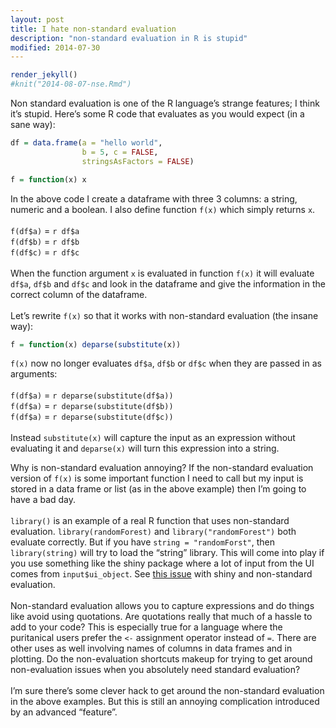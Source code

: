 ```yaml
---
layout: post
title: I hate non-standard evaluation
description: "non-standard evaluation in R is stupid"
modified: 2014-07-30
---
```

```r
render_jekyll()
#knit("2014-08-07-nse.Rmd")
```

Non standard evaluation is one of the R language's strange features; I think it's stupid.  Here's some R code that evaluates as you would expect (in a sane way):
```r
df = data.frame(a = "hello world", 
                b = 5, c = FALSE, 
                stringsAsFactors = FALSE)

f = function(x) x
```

In the above code I create a dataframe with three 3 columns: a string, numeric and a boolean.  I also define function `f(x)` which simply returns `x`.  <br>
<br>
`f(df$a)` = ``r df$a`` <br>
`f(df$b)` = ``r df$b`` <br>
`f(df$c)` = ``r df$c`` <br>
<br>
When the function argument `x` is evaluated in function `f(x)` it will evaluate `df$a`, `df$b` and `df$c` and look in the dataframe and give the information in the correct column of the dataframe.<br>
<br>
Let's rewrite `f(x)` so that it works with non-standard evaluation (the insane way):
```r
f = function(x) deparse(substitute(x))
```
`f(x)` now no longer evaluates `df$a`, `df$b` or `df$c` when they are passed in as arguments: <br>
<br>
`f(df$a)` = ``r deparse(substitute(df$a))`` <br>
`f(df$a)` = ``r deparse(substitute(df$b))`` <br>
`f(df$a)` = ``r deparse(substitute(df$c))`` <br>
<br>
Instead `substitute(x)` will capture the input as an expression without evaluating it and `deparse(x)` will turn this expression into a string. <br>
 
Why is non-standard evaluation annoying?  If the non-standard evaluation version of `f(x)` is some important function I need to call but my input is stored in a data frame or list (as in the above example) then I'm going to have a bad day. <br>
 <br>
`library()` is an example of a real R function that uses non-standard evaluation.  `library(randomForest)` and `library("randomForest")` both evaluate correctly.  But if you have `string = "randomForst"`, then `library(string)` will try to load the "string" library.  This will come into play if you use something like the shiny package where a lot of input from the UI comes from `input$ui_object`.  See [this issue](https://groups.google.com/forum/#!topic/manipulatr/SBRIOQpAz_0) with shiny and non-standard evaluation. <br>
 <br>
Non-standard evaluation allows you to capture expressions and do things like avoid using quotations.  Are quotations really that much of a hassle to add to your code?  This is especially true for a language where the puritanical users prefer the `<-` assignment operator instead of `=`.  There are other uses as well involving names of columns in data frames and in plotting.  Do the non-evaluation shortcuts makeup for trying to get around non-evaluation issues when you absolutely need standard evaluation? <br>
 <br>
I'm sure there's some clever hack to get around the non-standard evaluation in the above examples.  But this is still an annoying complication introduced by an advanced "feature".